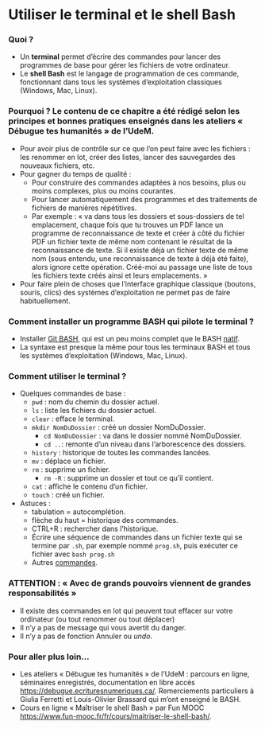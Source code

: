 # Utiliser le terminal et le shell Bash {#sec-terminalbash}

### Quoi ?

-   Un **terminal** permet d'écrire des commandes pour lancer des programmes de base pour gérer les fichiers de votre ordinateur.
-   Le **shell Bash** est le langage de programmation de ces commande, fonctionnant dans tous les systèmes d'exploitation classiques (Windows, Mac, Linux).

### Pourquoi ? Le contenu de ce chapitre a été rédigé selon les principes et bonnes pratiques enseignés dans les ateliers « Débugue tes humanités » de l'UdeM.

-   Pour avoir plus de contrôle sur ce que l'on peut faire avec les fichiers : les renommer en lot, créer des listes, lancer des sauvegardes des nouveaux fichiers, etc.
-   Pour gagner du temps de qualité :
    -   Pour construire des commandes adaptées à nos besoins, plus ou moins complexes, plus ou moins courantes.
    -   Pour lancer automatiquement des programmes et des traitements de fichiers de manières répétitives.
    -   Par exemple : « va dans tous les dossiers et sous-dossiers de tel emplacement, chaque fois que tu trouves un PDF lance un programme de reconnaissance de texte et créer à côté du fichier PDF un fichier texte de même nom contenant le résultat de la reconnaissance de texte. Si il existe déjà un fichier texte de même nom (sous entendu, une reconnaissance de texte à déjà été faite), alors ignore cette opération. Créé-moi au passage une liste de tous les fichiers texte créés ainsi et leurs emplacements. »
-   Pour faire plein de choses que l'interface graphique classique (boutons, souris, clics) des systèmes d'exploitation ne permet pas de faire habituellement.

### Comment installer un programme BASH qui pilote le terminal ?

-   Installer [Git BASH](https://gitforwindows.org/), qui est un peu moins complet que le BASH [natif](https://blog.ineat-group.com/2020/02/utiliser-le-terminal-bash-natif-dans-windows-10/).
-   La syntaxe est presque la même pour tous les terminaux BASH et tous les systèmes d'exploitation (Windows, Mac, Linux).

### Comment utiliser le terminal ?

-   Quelques commandes de base :
    -   `pwd` : nom du chemin du dossier actuel.
    -   `ls` : liste les fichiers du dossier actuel.
    -   `clear` : efface le terminal.
    -   `mkdir NomDuDossier` : créé un dossier NomDuDossier.
        -   `cd NomDuDossier` : va dans le dossier nommé NomDuDossier.
        -   `cd .. `: remonte d'un niveau dans l'arborescence des dossiers.
    -   `history` : historique de toutes les commandes lancées.
    -   `mv` : déplace un fichier.
    -   `rm` : supprime un fichier.
        -   `rm -R` : supprime un dossier et tout ce qu'il contient.
    -   `cat` : affiche le contenu d'un fichier.
    -   `touch` : créé un fichier.
-   Astuces :
    -   tabulation = autocomplétion.
    -   flèche du haut = historique des commandes.
    -   CTRL+R : rechercher dans l'historique.
    -   Écrire une séquence de commandes dans un fichier texte qui se termine par `.sh`, par exemple nommé `prog.sh`, puis exécuter ce fichier avec `bash prog.sh`
    -   Autres [commandes](https://github.com/LeCoupa/awesome-cheatsheets/blob/master/languages/bash.sh).

### ATTENTION : « Avec de grands pouvoirs viennent de grandes responsabilités »

-   Il existe des commandes en lot qui peuvent tout effacer sur votre ordinateur (ou tout renommer ou tout déplacer)
  - Il n'y a pas de message qui vous avertit du danger. 
  - Il n'y a pas de fonction Annuler ou *undo*.

### Pour aller plus loin\...

-   Les ateliers « Débugue tes humanités » de l'UdeM : parcours en ligne, séminaires enregistrés, documentation en libre accès <https://debugue.ecrituresnumeriques.ca/>. Remerciements particuliers à Giulia Ferretti et Louis-Olivier Brassard qui m'ont enseigné le BASH.
-   Cours en ligne « Maîtriser le shell Bash » par Fun MOOC <https://www.fun-mooc.fr/fr/cours/maitriser-le-shell-bash/>.

